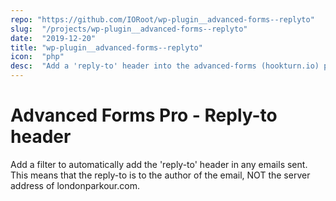 ```yaml
---
repo: "https://github.com/IORoot/wp-plugin__advanced-forms--replyto"
slug:  "/projects/wp-plugin__advanced-forms--replyto"
date:  "2019-12-20"
title: "wp-plugin__advanced-forms--replyto"
icon:  "php"
desc:  "Add a 'reply-to' header into the advanced-forms (hookturn.io) plugin."
---
```



# Advanced Forms Pro - Reply-to header

Add a filter to automatically add the 'reply-to' header in any emails sent.
This means that the reply-to is to the author of the email, NOT the server address
of londonparkour.com.